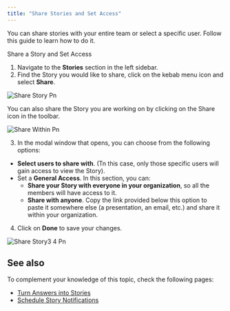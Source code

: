 ```yaml
---
title: "Share Stories and Set Access"
---
```


You can share stories with your entire team or select a specific user. Follow this guide to learn how to do it.

Share a Story and Set Access

1. Navigate to the **Stories** section in the left sidebar.
2. Find the Story you would like to share, click on the kebab menu icon and select **Share**.

![Share Story Pn](/images/share-story.png)

<Tip>
  You can also share the Story you are working on by clicking on the Share icon in the toolbar.

  ![Share Within Pn](/images/share-within.png)
</Tip>

3. In the modal window that opens, you can choose from the following options:

- **Select users to share with**. (Tn this case, only those specific users will gain access to view the Story).
- Set a **General Access**. In this section, you can:
  - **Share your Story with everyone in your organization**, so all the members will have access to it.
  - **Share with anyone**. Copy the link provided below this option to paste it somewhere else (a presentation, an email, etc.) and share it within your organization.

4. Click on **Done** to save your changes.

![Share Story3 4 Pn](/images/share-story3-4.png)

## See also

To complement your knowledge of this topic, check the following pages:

- [Turn Answers into Stories](using-wisdom-ai-everyday/turn-answers-into-stories)
- [Schedule Story Notifications](/using-wisdom-ai-everyday/schedule-story-notifications)